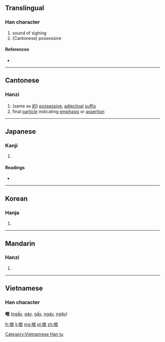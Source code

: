 ==Translingual==

===Han character===
{{Han char|rn=30|rad=口|as=11|sn=14|four=|canj=口日戈山 (RAIU), 口竹心山 (RHPU)}}

# sound of sighing
# (Cantonese) possessive

====References====
* {{Han ref|kx=0204.430|dkj=04170|dj=0427.200|hdz=10662.090|uh=5605|ud=22021}}

----

==Cantonese==

===Hanzi===
{{yue-hanzi|jyut=[[ge3]], [[koi3]]|y=ge3, koi3}}

# (same as [[的]]) [[possessive]], [[adjectival]] [[suffix]]
# final [[particle]] indicating [[emphasis]] or [[assertion]]

----

==Japanese==

===Kanji===
{{ja-kanji|grade=|rs=口11}}

# {{defn|lang=ja|sort=口11}}

====Readings====
* {{ja-readings|on=[[かい]] (kai), [[がい]] (gai)|kun=[[なげく]] (nageku)}}

----

==Korean==

===Hanja===
{{ko-hanja|hangeul=개|rv=gae|mr=kae}}

# {{defn|lang=ko|sort=口11}}

----

==Mandarin==

===Hanzi===
{{cmn-hanzi|pin=[[kài]] ([[kai4]])|wg=k'ai<sup>4</sup>}}
# {{defn|lang=cmn|sort=口11}}

----

==Vietnamese==
===Han character===
'''嘅''' ([[ngấy]], [[gáy]], [[gấy]], [[ngáy]], [[ngậy]])

[[Category:Vietnamese Han tu]]

[[fr:嘅]]
[[li:嘅]]
[[mg:嘅]]
[[pl:嘅]]
[[zh:嘅]]
